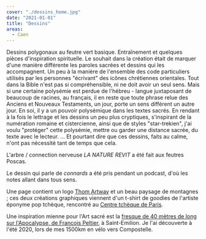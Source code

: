 ```yaml
---
cover: "./dessins_home.jpg"
date: "2021-01-01"
title: "Dessins"
areas:
  - Caen
---
```


Dessins polygonaux au feutre vert basique. Entraînement et quelques pièces d'inspiration spirituelle.
Le souhait dans la création était de marquer d'une manière différente les paroles sacrées et dessins qui les accompagnent.
Un peu à la manière de l'ensemble des code particuliers utilisés par les personnes "écrivant" des icônes chrétiennes orientales.
Tout dans la Bible n'est pas si compréhensible, ni ne doit avoir un seul sens. Mais si une certaine polysémie est perdue de l'hébreu - langue juxtaposant de beaucoup de racines, au français, il en reste que toute phrase relue des Anciens et Nouveaux Testaments, un jour, porte un sens différent un autre jour. En soi, il y a un pouvoir polysémique dans les textes sacrés. En rendant à la fois le lettrage et les dessins un peu plus cryptiques, s'inspirant de la numération romaine et cistercienne, ainsi que de styles "star-trekien", j'ai voulu "protéger" cette polysémie, mettre ou garder une distance sacrée, du texte avec le lecteur.
... Et pourtant dire que ces dessins, faits au calme, n'ont pas nécessité tant de temps que cela.

L'arbre / connection nerveuse *LA NATURE REVIT* a été fait aux feutres Poscas.

Le dessin qui parle de *connards* a été pris pendant un podcast, d'où les notes allant dans tous sens.

Une page contient un logo [Thom Artway](https://en.thomartway.com/) et un beau paysage de montagnes ; ces deux créations graphiques viennent d'un t-shirt de goodies de l'artiste éponyme pop tchèque, rencontré au [Centre tchèque de Paris](https://paris.czechcentres.cz/fr/).

Une inspiration mienne pour l'Art sacré est la [fresque de 40 mètres de long sur l'Apocalypse, de Francois Peltier](https://bordeaux.catholique.fr/agir-et-echanger/art-et-culture/une-fresque-monumentale-pour-l2019apocalypse-a-saint-emilion), à Saint-Emilion. Je l'ai découverte à l'été 2020, lors de mes 1500km en vélo vers Compostelle.
